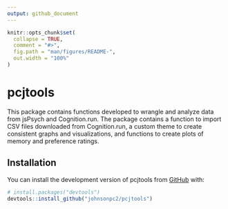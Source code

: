 ```yaml
---
output: github_document
---
```


<!-- README.md is generated from README.Rmd. Please edit that file -->

```r
knitr::opts_chunk$set(
  collapse = TRUE,
  comment = "#>",
  fig.path = "man/figures/README-",
  out.width = "100%"
)
```

# pcjtools

<!-- badges: start -->
<!-- badges: end -->

This package contains functions developed to wrangle and analyze data from
jsPsych and Cognition.run. The package contains a function to import CSV files downloaded from Cognition.run, a custom theme to create consistent graphs and
visualizations, and functions to create plots of memory and preference ratings.

## Installation

You can install the development version of pcjtools from [GitHub](https://github.com/) with:

``` r
# install.packages("devtools")
devtools::install_github("johnsonpc2/pcjtools")
```